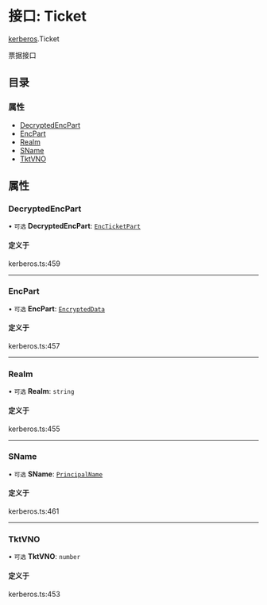 # 接口: Ticket

[kerberos](/templates/protocols/javascript/modules/kerberos).Ticket

票据接口

## 目录

### 属性

- [DecryptedEncPart](/templates/protocols/javascript/modules/kerberos.Ticket#decryptedencpart)
- [EncPart](/templates/protocols/javascript/modules/kerberos.Ticket#encpart)
- [Realm](/templates/protocols/javascript/modules/kerberos.Ticket#realm)
- [SName](/templates/protocols/javascript/modules/kerberos.Ticket#sname)
- [TktVNO](/templates/protocols/javascript/modules/kerberos.Ticket#tktvno)

## 属性

### DecryptedEncPart

• `可选` **DecryptedEncPart**: [`EncTicketPart`](/templates/protocols/javascript/modules/kerberos.EncTicketPart)

#### 定义于

kerberos.ts:459

___

### EncPart

• `可选` **EncPart**: [`EncryptedData`](/templates/protocols/javascript/modules/kerberos.EncryptedData)

#### 定义于

kerberos.ts:457

___

### Realm

• `可选` **Realm**: `string`

#### 定义于

kerberos.ts:455

___

### SName

• `可选` **SName**: [`PrincipalName`](/templates/protocols/javascript/modules/kerberos.PrincipalName)

#### 定义于

kerberos.ts:461

___

### TktVNO

• `可选` **TktVNO**: `number`

#### 定义于

kerberos.ts:453
